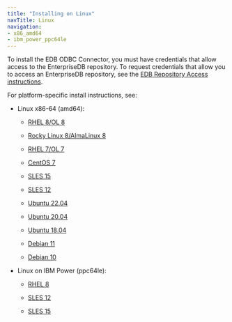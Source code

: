 ```yaml
---
title: "Installing on Linux"
navTitle: Linux
navigation:
- x86_amd64
- ibm_power_ppc64le
---
```


To install the EDB ODBC Connector, you must have credentials that allow access to the EnterpriseDB repository. To request credentials that allow you to access an EnterpriseDB repository, see the [EDB Repository Access instructions](https://www.enterprisedb.com/repository-access-request).

For platform-specific install instructions, see:

- Linux x86-64 (amd64):
  - [RHEL 8/OL 8](x86_amd64/01_odbc13_rhel8_x86)

  - [Rocky Linux 8/AlmaLinux 8](x86_amd64/02_odbc13_other_linux8_x86)
  - [RHEL 7/OL 7](x86_amd64/03_odbc13_rhel7_x86)
  - [CentOS 7](x86_amd64/04_odbc13_centos7_x86)
  - [SLES 15](x86_amd64/05_odbc13_sles15_x86)
  - [SLES 12](x86_amd64/06_odbc13_sles12_x86)
  - [Ubuntu 22.04](x86_amd64/06b_odbc13_ubuntu22_x86)
  - [Ubuntu 20.04](x86_amd64/07_odbc13_ubuntu20_x86)
  - [Ubuntu 18.04](x86_amd64/07a_odbc13_ubuntu18_x86)
  - [Debian 11](x86_amd64/07b_odbc13_deb11_x86)
  - [Debian 10](x86_amd64/08_odbc13_deb10_x86)

- Linux on IBM Power (ppc64le):
  - [RHEL 8](ibm_power_ppc64le/09_odbc13_rhel8_ppcle)

  - [SLES 12](ibm_power_ppc64le/12_odbc13_sles12_ppcle)
  - [SLES 15](ibm_power_ppc64le/11_odbc13_sles15_ppcle)







